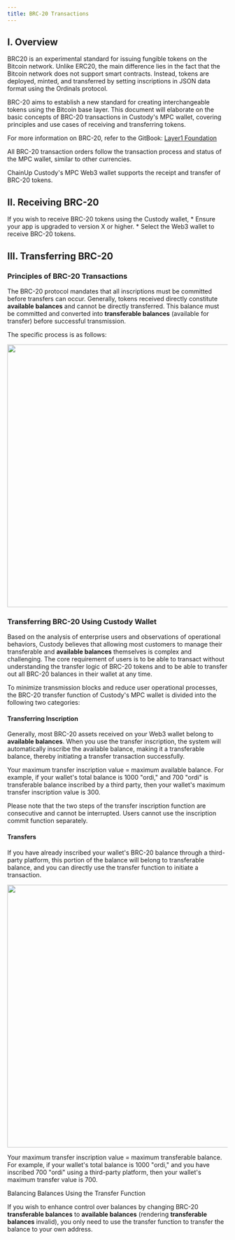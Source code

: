 ```yaml
---
title: BRC-20 Transactions
---
```

## I. Overview

BRC20 is an experimental standard for issuing fungible tokens on the Bitcoin network. Unlike ERC20, the main difference lies in the fact that the Bitcoin network does not support smart contracts. Instead, tokens are deployed, minted, and transferred by setting inscriptions in JSON data format using the Ordinals protocol.

BRC-20 aims to establish a new standard for creating interchangeable tokens using the Bitcoin base layer. This document will elaborate on the basic concepts of BRC-20 transactions in Custody's MPC wallet, covering principles and use cases of receiving and transferring tokens.

For more information on BRC-20, refer to the GitBook: [Layer1 Foundation](https://layer1.gitbook.io/layer1-foundation/foundation/purpose)

All BRC-20 transaction orders follow the transaction process and status of the MPC wallet, similar to other currencies.

ChainUp Custody's MPC Web3 wallet supports the receipt and transfer of BRC-20 tokens.

## II. Receiving BRC-20

<Note>
If you wish to receive BRC-20 tokens using the Custody wallet,
* Ensure your app is upgraded to version X or higher.
* Select the Web3 wallet to receive BRC-20 tokens.
</Note>

## III. Transferring BRC-20

### Principles of BRC-20 Transactions

The BRC-20 protocol mandates that all inscriptions must be committed before transfers can occur. Generally, tokens received directly constitute **available balances** and cannot be directly transferred. This balance must be committed and converted into **transferable balances** (available for transfer) before successful transmission.

The specific process is as follows:
<div className="w-full flex items-center justify-center">
    <img src="/images/help-center/BRC1EN.png" width="600"/>
</div>

### Transferring BRC-20 Using Custody Wallet

Based on the analysis of enterprise users and observations of operational behaviors, Custody believes that allowing most customers to manage their transferable and **available balances** themselves is complex and challenging. The core requirement of users is to be able to transact without understanding the transfer logic of BRC-20 tokens and to be able to transfer out all BRC-20 balances in their wallet at any time.

To minimize transmission blocks and reduce user operational processes, the BRC-20 transfer function of Custody's MPC wallet is divided into the following two categories:

#### Transferring Inscription

Generally, most BRC-20 assets received on your Web3 wallet belong to **available balances**. When you use the transfer inscription, the system will automatically inscribe the available balance, making it a transferable balance, thereby initiating a transfer transaction successfully.

Your maximum transfer inscription value = maximum available balance. For example, if your wallet's total balance is 1000 "ordi," and 700 "ordi" is transferable balance inscribed by a third party, then your wallet's maximum transfer inscription value is 300.

Please note that the two steps of the transfer inscription function are consecutive and cannot be interrupted. Users cannot use the inscription commit function separately.

#### Transfers

If you have already inscribed your wallet's BRC-20 balance through a third-party platform, this portion of the balance will belong to transferable balance, and you can directly use the transfer function to initiate a transaction.

<div className="w-full flex items-center justify-center">
    <img src="/images/help-center/BRC2EN.png" width="600"/>
</div>

Your maximum transfer inscription value = maximum transferable balance. For example, if your wallet's total balance is 1000 "ordi," and you have inscribed 700 "ordi" using a third-party platform, then your wallet's maximum transfer value is 700.

Balancing Balances Using the Transfer Function

If you wish to enhance control over balances by changing BRC-20 **transferable balances** to **available balances** (rendering **transferable balances** invalid), you only need to use the transfer function to transfer the balance to your own address.
